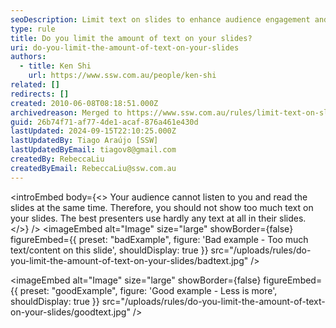 ```yaml
---
seoDescription: Limit text on slides to enhance audience engagement and comprehension, using visuals to support your message rather than overwhelming with too much content.
type: rule
title: Do you limit the amount of text on your slides?
uri: do-you-limit-the-amount-of-text-on-your-slides
authors:
  - title: Ken Shi
    url: https://www.ssw.com.au/people/ken-shi
related: []
redirects: []
created: 2010-06-08T08:18:51.000Z
archivedreason: Merged to https://www.ssw.com.au/rules/limit-text-on-slides
guid: 26b74f71-af77-4de1-acaf-876a461e430d
lastUpdated: 2024-09-15T22:10:25.000Z
lastUpdatedBy: Tiago Araújo [SSW]
lastUpdatedByEmail: tiagov8@gmail.com
createdBy: RebeccaLiu
createdByEmail: RebeccaLiu@ssw.com.au
---
```


<introEmbed
  body={<>
Your audience cannot listen to you and read the slides at the same time. Therefore, you should not show too much text on your slides. The best presenters use hardly any text at all in their slides.
  </>}
/>
<imageEmbed
  alt="Image"
  size="large"
  showBorder={false}
  figureEmbed={{
    preset: "badExample",
    figure: 'Bad example - Too much text/content on this slide',
    shouldDisplay: true
  }}
  src="/uploads/rules/do-you-limit-the-amount-of-text-on-your-slides/badtext.jpg"
/>

<imageEmbed
  alt="Image"
  size="large"
  showBorder={false}
  figureEmbed={{
    preset: "goodExample",
    figure: 'Good example - Less is more',
    shouldDisplay: true
  }}
  src="/uploads/rules/do-you-limit-the-amount-of-text-on-your-slides/goodtext.jpg"
/>
